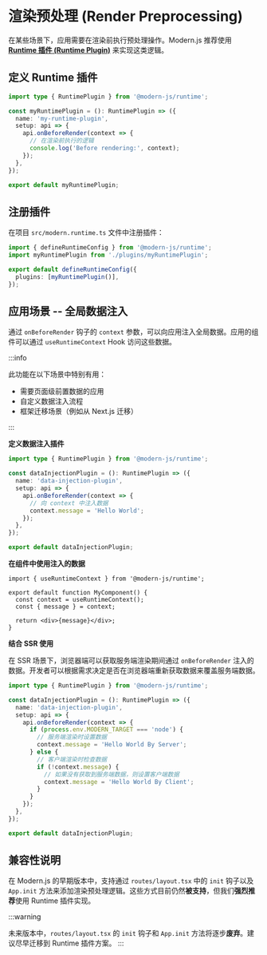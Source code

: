 # 渲染预处理 (Render Preprocessing)

在某些场景下，应用需要在渲染前执行预处理操作。Modern.js 推荐使用 **[Runtime 插件 (Runtime Plugin)](/plugin/introduction.html#runtime-插件)** 来实现这类逻辑。

## 定义 Runtime 插件

```ts
import type { RuntimePlugin } from '@modern-js/runtime';

const myRuntimePlugin = (): RuntimePlugin => ({
  name: 'my-runtime-plugin',
  setup: api => {
    api.onBeforeRender(context => {
      // 在渲染前执行的逻辑
      console.log('Before rendering:', context);
    });
  },
});

export default myRuntimePlugin;
```

## 注册插件

在项目 `src/modern.runtime.ts` 文件中注册插件：

```ts
import { defineRuntimeConfig } from '@modern-js/runtime';
import myRuntimePlugin from './plugins/myRuntimePlugin';

export default defineRuntimeConfig({
  plugins: [myRuntimePlugin()],
});
```

## 应用场景 -- 全局数据注入

通过 `onBeforeRender` 钩子的 `context` 参数，可以向应用注入全局数据。应用的组件可以通过 `useRuntimeContext` Hook 访问这些数据。

:::info

此功能在以下场景中特别有用：

- 需要页面级前置数据的应用
- 自定义数据注入流程
- 框架迁移场景（例如从 Next.js 迁移）

:::

**定义数据注入插件**

```ts
import type { RuntimePlugin } from '@modern-js/runtime';

const dataInjectionPlugin = (): RuntimePlugin => ({
  name: 'data-injection-plugin',
  setup: api => {
    api.onBeforeRender(context => {
      // 向 context 中注入数据
      context.message = 'Hello World';
    });
  },
});

export default dataInjectionPlugin;
```

**在组件中使用注入的数据**

```tsx
import { useRuntimeContext } from '@modern-js/runtime';

export default function MyComponent() {
  const context = useRuntimeContext();
  const { message } = context;

  return <div>{message}</div>;
}
```

**结合 SSR 使用**

在 SSR 场景下，浏览器端可以获取服务端渲染期间通过 `onBeforeRender` 注入的数据。开发者可以根据需求决定是否在浏览器端重新获取数据来覆盖服务端数据。

```ts
import type { RuntimePlugin } from '@modern-js/runtime';

const dataInjectionPlugin = (): RuntimePlugin => ({
  name: 'data-injection-plugin',
  setup: api => {
    api.onBeforeRender(context => {
      if (process.env.MODERN_TARGET === 'node') {
        // 服务端渲染时设置数据
        context.message = 'Hello World By Server';
      } else {
        // 客户端渲染时检查数据
        if (!context.message) {
          // 如果没有获取到服务端数据，则设置客户端数据
          context.message = 'Hello World By Client';
        }
      }
    });
  },
});

export default dataInjectionPlugin;
```

## 兼容性说明

在 Modern.js 的早期版本中，支持通过 `routes/layout.tsx` 中的 `init` 钩子以及 `App.init` 方法来添加渲染预处理逻辑。这些方式目前仍然**被支持**，但我们**强烈推荐**使用 Runtime 插件实现。

:::warning

未来版本中，`routes/layout.tsx` 的 `init` 钩子和 `App.init` 方法将逐步**废弃**。建议尽早迁移到 Runtime 插件方案。
:::
